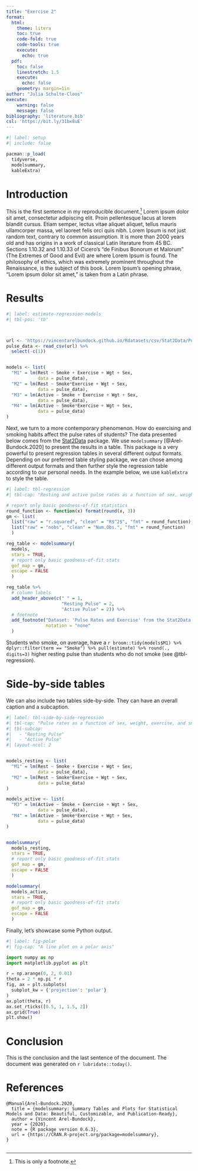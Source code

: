 ```yaml
---
title: "Exercise 2"
format: 
  html:
    theme: litera
    toc: true
    code-fold: true
    code-tools: true
    execute: 
      echo: true
  pdf: 
    toc: false
    linestretch: 1.5
    execute: 
      echo: false
    geometry: margin=1in
author: "Julia Schulte-Cloos"
execute: 
    warning: false
    message: false
bibliography: 'literature.bib'
csl: 'https://bit.ly/31bx8uE'
---
```



```r
#| label: setup
#| include: false

pacman::p_load(
  tidyverse,
  modelsummary,
  kableExtra)

```


# Introduction

This is the first sentence in my reproducible document.^[This is only a footnote.] Lorem ipsum dolor sit amet, consectetur adipiscing elit. Proin pellentesque lacus at lorem blandit cursus. Etiam semper, lectus vitae aliquet aliquet, tellus mauris ullamcorper massa, vel laoreet felis orci quis nibh. Lorem Ipsum is not just random text, contrary to common assumption. It is more than 2000 years old and has origins in a work of classical Latin literature from 45 BC. Sections 1.10.32 and 1.10.33 of Cicero’s “de Finibus Bonorum et Malorum” (The Extremes of Good and Evil) are where Lorem Ipsum is found. The philosophy of ethics, which was extremely prominent throughout the Renaissance, is the subject of this book. Lorem Ipsum’s opening phrase, “Lorem ipsum dolor sit amet,” is taken from a Latin phrase.

# Results

```r
#| label: estimate-regression-models
#| tbl-pos: 'tb'



url <- 'https://vincentarelbundock.github.io/Rdatasets/csv/Stat2Data/Pulse.csv'
pulse_data <- read_csv(url) %>%
  select(-c(1))


models <- list(
  "M1" = lm(Rest ~ Smoke + Exercise + Wgt + Sex,
            data = pulse_data),
  "M2" = lm(Rest ~ Smoke*Exercise + Wgt + Sex,
            data = pulse_data),
  "M3" = lm(Active ~ Smoke + Exercise + Wgt + Sex,
            data = pulse_data),
  "M4" = lm(Active ~ Smoke*Exercise + Wgt + Sex,
            data = pulse_data)
)

```

Next, we turn to a more contemporary phenomenon. How do exercising and smoking habits affect the pulse rates of students? The data presented below comes from the [Stat2Data](https://vincentarelbundock.github.io/Rdatasets/csv/Stat2Data/Pulse.csv) package. We use `modelsummary` [@Arel-Bundock.2020] to present the results in a table. This package is a very powerful to present regression tables in several different output formats. Depending on our preferred table styling package, we can chose among different output formats and then further style the regression table according to our personal needs. In the example below, we use `kableExtra` to style the table.




```r
#| label: tbl-regression
#| tbl-cap: "Resting and active pulse rates as a function of sex, weight, exercise, and smoking habits among students"

# report only basic goodness-of-fit statistics
round_function <- function(x) format(round(x, 3))
gm <- list(
  list("raw" = "r.squared", "clean" = "R$^2$", "fmt" = round_function),
  list("raw" = "nobs", "clean" = "Num.Obs.", "fmt" = round_function)
  )

reg_table <- modelsummary(
  models,
  stars = TRUE,
  # report only basic goodness-of-fit stats
  gof_map = gm, 
  escape = FALSE
  )

reg_table %>%
  # column labels
  add_header_above(c(" " = 1,
                     "Resting Pulse" = 2,
                     "Active Pulse" = 2)) %>%
  # footnote
  add_footnote("Dataset: 'Pulse Rates and Exercise' from the Stat2Data package.",
               notation = "none"
  ) 

```
Students who smoke, on average, have a `r broom::tidy(models$M1) %>% dplyr::filter(term == "Smoke") %>% pull(estimate) %>% round(., digits=3)` higher resting pulse than students who do not smoke (see @tbl-regression).


# Side-by-side tables

We can also include two tables side-by-side. They can have an overall caption and a subcaption. 


```r
#| label: tbl-side-by-side-regression
#| tbl-cap: "Pulse rates as a function of sex, weight, exercise, and smoking habits among students"
#| tbl-subcap: 
#|   - "Resting Pulse"
#|   - "Active Pulse"
#| layout-ncol: 2


models_resting <- list(
  "M1" = lm(Rest ~ Smoke + Exercise + Wgt + Sex,
            data = pulse_data),
  "M2" = lm(Rest ~ Smoke*Exercise + Wgt + Sex,
            data = pulse_data)
)

models_active <- list(
  "M3" = lm(Active ~ Smoke + Exercise + Wgt + Sex,
            data = pulse_data),
  "M4" = lm(Active ~ Smoke*Exercise + Wgt + Sex,
            data = pulse_data)
)


modelsummary(
  models_resting,
  stars = TRUE,
  # report only basic goodness-of-fit stats
  gof_map = gm, 
  escape = FALSE
  )

modelsummary(
  models_active, 
  stars = TRUE,
  # report only basic goodness-of-fit stats
  gof_map = gm, 
  escape = FALSE
  )

```


Finally, let's showcase some Python output. 

```python
#| label: fig-polar
#| fig-cap: "A line plot on a polar axis"

import numpy as np
import matplotlib.pyplot as plt

r = np.arange(0, 2, 0.01)
theta = 2 * np.pi * r
fig, ax = plt.subplots(
  subplot_kw = {'projection': 'polar'} 
)
ax.plot(theta, r)
ax.set_rticks([0.5, 1, 1.5, 2])
ax.grid(True)
plt.show()
```



# Conclusion

This is the conclusion and the last sentence of the document. The document was generated on `r lubridate::today()`.

# References

```cat

@Manual{Arel-Bundock.2020,
  title = {modelsummary: Summary Tables and Plots for Statistical Models and Data: Beautiful, Customizable, and Publication-Ready},
  author = {Vincent Arel-Bundock},
  year = {2020},
  note = {R package version 0.6.3},
  url = {https://CRAN.R-project.org/package=modelsummary},
}


```
